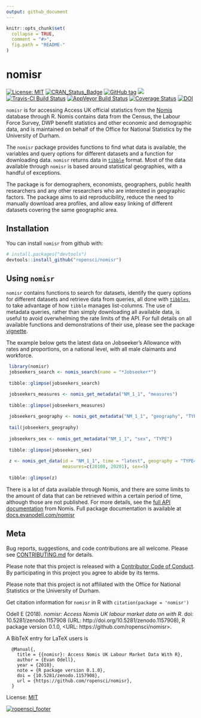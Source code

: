 ```yaml
---
output: github_document
---
```


<!-- README.md is generated from README.Rmd. Please edit that file -->

```r
knitr::opts_chunk$set(
  collapse = TRUE,
  comment = "#>",
  fig.path = "README-"
)
```

# nomisr

[![License: MIT](https://img.shields.io/badge/License-MIT-blue.svg)](https://opensource.org/licenses/MIT)
[![CRAN_Status_Badge](https://www.r-pkg.org/badges/version/nomisr)](https://cran.r-project.org/package=nomisr)
[![GitHub tag](https://img.shields.io/github/tag/ropensci/nomisr.svg)](https://github.com/ropensci/nomisr)
[![](https://cranlogs.r-pkg.org/badges/grand-total/nomisr)](https://dgrtwo.shinyapps.io/cranview/)
[![Travis-CI Build Status](https://travis-ci.org/ropensci/nomisr.svg?branch=master)](https://travis-ci.org/ropensci/nomisr)
[![AppVeyor Build Status](https://ci.appveyor.com/api/projects/status/github/ropensci/nomisr?branch=master&svg=true)](https://ci.appveyor.com/project/ropensci/nomisr)
[![Coverage Status](https://img.shields.io/codecov/c/github/ropensci/nomisr/master.svg)](https://codecov.io/github/ropensci/nomisr?branch=master)
[![DOI](https://zenodo.org/badge/118144805.svg)](https://zenodo.org/badge/latestdoi/118144805)

`nomisr` is for accessing Access UK official statistics from the [Nomis](https://www.nomisweb.co.uk/) database through R. Nomis contains data from the Census, the Labour Force Survey, DWP benefit statistics and other economic and demographic data, and is maintained on behalf of the Office for National Statistics by the University of Durham.

The `nomisr` package provides functions to find what data is available, the  variables and query options for different datasets and a function for downloading data. `nomisr` returns data in [`tibble`](https://cran.r-project.org/package=tibble) format. Most of the data available through `nomisr` is based around statistical geographies, with a handful of exceptions.

The package is for demographers, economists, geographers, public health researchers and any other researchers who are interested in geographic factors. The package aims to aid reproducibility, reduce the need to manually download area profiles, and allow easy linking of different datasets covering the same geographic area.

## Installation

You can install `nomisr` from github with:

```r
# install.packages("devtools")
devtools::install_github("ropensci/nomisr")
```

## Using `nomisr`

`nomisr` contains functions to search for datasets, identify the query options for different datasets and retrieve data from queries, all done with [`tibbles`](http://tibble.tidyverse.org/), to take advantage of how `tibble` manages list-columns. The use of metadata queries, rather than simply downloading all available data, is useful to avoid overwhelming the rate limits of the API. For full details on all available functions and demonstrations of their use, please see the package [vignette](https://docs.evanodell.com/nomisr/articles/introduction.html).

The example below gets the latest data on Jobseeker's Allowance with rates and proportions, on a national level, with all male claimants and workforce.

```r
 library(nomisr)
 jobseekers_search <- nomis_search(name = "*Jobseeker*")
 
 tibble::glimpse(jobseekers_search)

 jobseekers_measures <- nomis_get_metadata("NM_1_1", "measures")
 
 tibble::glimpse(jobseekers_measures)
 
 jobseekers_geography <- nomis_get_metadata("NM_1_1", "geography", "TYPE")
 
 tail(jobseekers_geography)
 
 jobseekers_sex <- nomis_get_metadata("NM_1_1", "sex", "TYPE")
 
 tibble::glimpse(jobseekers_sex)
 
 z <- nomis_get_data(id = "NM_1_1", time = "latest", geography = "TYPE499",
                     measures=c(20100, 20201), sex=5)
 
 tibble::glimpse(z)
```

There is a lot of data available through Nomis, and there are some limits to the amount of data that can be retrieved within a certain period of time, although those are not published. For more details, see the [full API documentation](https://www.nomisweb.co.uk/api/v01/help) from Nomis. Full package documentation is available at [docs.evanodell.com/nomisr](https://docs.evanodell.com/nomisr)


## Meta

Bug reports, suggestions, and code contributions are all welcome. Please see [CONTRIBUTING.md](CONTRIBUTING.md) for details.

Please note that this project is released with a [Contributor Code of Conduct](CONDUCT.md). By participating in this project you agree to abide by its terms.

Please note that this project is not affiliated with the Office for National Statistics or the University of Durham.

Get citation information for `nomisr` in R with `citation(package = 'nomisr')`

Odell E (2018). _nomisr: Access Nomis UK labour market data on with R_. doi: 10.5281/zenodo.1157908 (URL:
http://doi.org/10.5281/zenodo.1157908), R package version 0.1.0, <URL:
https://github.com/ropensci/nomisr>.

A BibTeX entry for LaTeX users is
```
  @Manual{,
    title = {{nomisr}: Access Nomis UK Labour Market Data With R},
    author = {Evan Odell},
    year = {2018},
    note = {R package version 0.1.0},
    doi = {10.5281/zenodo.1157908},
    url = {https://github.com/ropensci/nomisr},
  }
```
License: [MIT](LICENSE.md)

[![ropensci_footer](https://ropensci.org/public_images/ropensci_footer.png)](https://ropensci.org)

